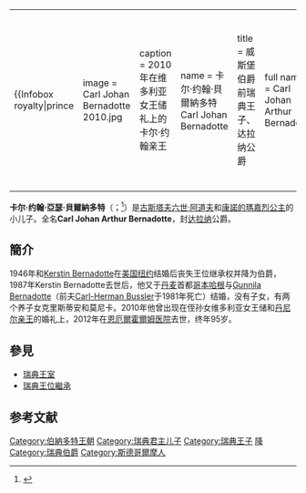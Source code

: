 {{expand|time=2013-06-28T00:09:52+00:00}}
{{noteTA
|1=zh-hans:玛格丽特;zh-hk:瑪嘉烈;zh-tw:瑪格麗特;
}}
{|align=right
|{{Infobox royalty|prince
| image = Carl Johan Bernadotte 2010.jpg
| caption = 2010年在维多利亚女王储礼上的卡尔·约翰亲王
| name = 卡尔·约翰·貝爾納多特<br>Carl Johan Bernadotte
| title = 威斯堡伯爵<br>前瑞典王子、达拉纳公爵
| full name = Carl Johan Arthur Bernadotte
| styles = Count Carl Johan Bernadotte of Wisborg<br>Carl Johan Bernadotte<br>''HRH'' The Duke of Dalarna<br>''HRH'' Prince Carl Johan of Sweden
| birth_date = {{Birth date|1916|10|31|df=yes}}
| birth_place ={{SWE}}[[斯德哥爾摩|斯德哥爾摩]]
| death_date = {{Death date and age|2012|5|5|1916|10|31|df=yes}}
| death_place = {{SWE}}[[恩厄爾霍爾姆|恩厄爾霍爾姆]]
| burial_place=[[索尔纳市|索尔纳市]]
| father = [[古斯塔夫六世·阿道夫|古斯塔夫六世·阿道夫]]
| mother = [[康諾的瑪嘉烈公主|康諾的瑪嘉烈公主]]
| house = [[贝尔纳多特王朝|贝尔纳多特王朝]]
| spouse = Kerstin Wijkmark<br>Countess Gunnila Wachtmeister af Johannishus
}}
|-lov
|}
'''卡尔·约翰·亞瑟·貝爾納多特'''（{{lang-sv|'''Carl Johan Arthur Bernadotte'''}}；{{bd|1916年|10月31日|2012年|5月5日}}<ref>{{cite news | url=http://www.telegraph.co.uk/news/obituaries/royalty-obituaries/9249430/Count-Carl-Johan-Bernadotte.html | location=London | work=The Daily Telegraph | title=Count Carl Johan Bernadotte | date=6 May 2012 | accessdate=2014-03-02 | archive-date=2014-04-10 | archive-url=https://web.archive.org/web/20140410171116/http://www.telegraph.co.uk/news/obituaries/royalty-obituaries/9249430/Count-Carl-Johan-Bernadotte.html | dead-url=no }}</ref>）是[[古斯塔夫六世·阿道夫|古斯塔夫六世·阿道夫]]和[[康諾的瑪嘉烈公主|康諾的瑪嘉烈公主]]的小儿子。全名'''Carl Johan Arthur Bernadotte'''，封[[达拉纳|达拉纳]]公爵。

==簡介==
1946年和[[Kerstin_Bernadotte|Kerstin Bernadotte]]在[[美国|美国]][[纽约|纽约]]结婚后丧失王位继承权并降为伯爵，1987年Kerstin Bernadotte去世后，他又于[[丹麦|丹麦]]首都[[哥本哈根|哥本哈根]]与[[Gunnila_Bernadotte|Gunnila Bernadotte]]（前夫[[Carl-Herman_Bussler|Carl-Herman Bussler]]于1981年死亡）结婚，没有子女，有两个养子女克里斯蒂安和莫尼卡。2010年他曾出现在侄孙女维多利亚女王储和[[丹尼尔亲王|丹尼尔亲王]]的婚礼上，2012年在[[恩厄爾霍爾姆医院|恩厄爾霍爾姆医院]]去世，终年95岁。

== 參見 ==
* [[瑞典王室|瑞典王室]]
* [[瑞典王位繼承|瑞典王位繼承]]

==参考文献==

{{Reflist|2}}

{{Authority control}}
{{DEFAULTSORT:Carl Johan}}
[[Category:伯納多特王朝|Category:伯納多特王朝]]
[[Category:瑞典君主儿子|Category:瑞典君主儿子]]
[[Category:瑞典王子|Category:瑞典王子]]
[[Category:瑞典公爵|降]]
[[Category:瑞典伯爵|Category:瑞典伯爵]]
[[Category:斯德哥爾摩人|Category:斯德哥爾摩人]]